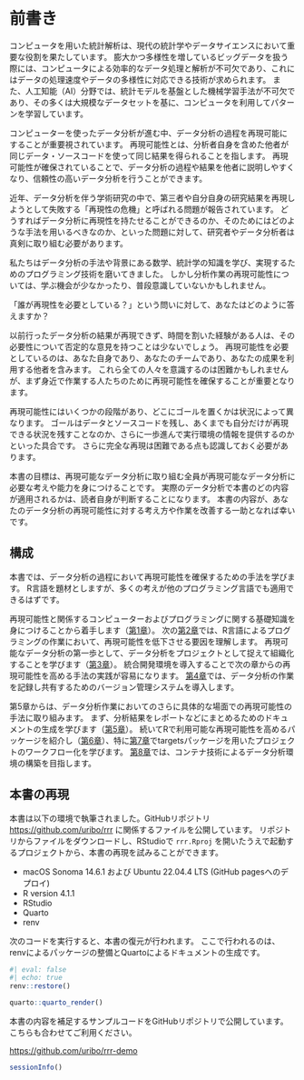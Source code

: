 # 前書き {.unnumbered}

コンピュータを用いた統計解析は、現代の統計学やデータサイエンスにおいて重要な役割を果たしています。
膨大かつ多様性を増しているビッグデータを扱う際には、コンピュータによる効率的なデータ処理と解析が不可欠であり、これにはデータの処理速度やデータの多様性に対応できる技術が求められます。
また、人工知能（AI）分野では、統計モデルを基盤とした機械学習手法が不可欠であり、その多くは大規模なデータセットを基に、コンピュータを利用してパターンを学習しています。

コンピューターを使ったデータ分析が進む中、データ分析の過程を再現可能にすることが重要視されています。
再現可能性とは、分析者自身を含めた他者が同じデータ・ソースコードを使って同じ結果を得られることを指します。
再現可能性が確保されていることで、データ分析の過程や結果を他者に説明しやすくなり、信頼性の高いデータ分析を行うことができます。

近年、データ分析を伴う学術研究の中で、第三者や自分自身の研究結果を再現しようとして失敗する「再現性の危機」と呼ばれる問題が報告されています。
どうすればデータ分析に再現性を持たせることができるのか、そのためにはどのような手法を用いるべきなのか、といった問題に対して、研究者やデータ分析者は真剣に取り組む必要があります。

私たちはデータ分析の手法や背景にある数学、統計学の知識を学び、実現するためのプログラミング技術を磨いてきました。
しかし分析作業の再現可能性については、学ぶ機会が少なかったり、普段意識していないかもしれません。

「誰が再現性を必要としている？」という問いに対して、あなたはどのように答えますか？

以前行ったデータ分析の結果が再現できず、時間を割いた経験がある人は、その必要性について否定的な意見を持つことは少ないでしょう。
再現可能性を必要としているのは、あなた自身であり、あなたのチームであり、あなたの成果を利用する他者を含みます。
これら全ての人々を意識するのは困難かもしれませんが、まず身近で作業する人たちのために再現可能性を確保することが重要となります。

再現可能性にはいくつかの段階があり、どこにゴールを置くかは状況によって異なります。
ゴールはデータとソースコードを残し、あくまでも自分だけが再現できる状況を残すことなのか、さらに一歩進んで実行環境の情報を提供するのかといった具合です。
さらに完全な再現は困難である点も認識しておく必要があります。

本書の目標は、再現可能なデータ分析に取り組む全員が再現可能なデータ分析に必要な考えや能力を身につけることです。
実際のデータ分析で本書のどの内容が適用されるかは、読者自身が判断することになります。
本書の内容が、あなたのデータ分析の再現可能性に対する考え方や作業を改善する一助となれば幸いです。

## 構成

本書では、データ分析の過程において再現可能性を確保するための手法を学びます。
R言語を題材としますが、多くの考えが他のプログラミング言語でも適用できるはずです。

再現可能性と関係するコンピューターおよびプログラミングに関する基礎知識を身につけることから着手します（[第1章](literacy.qmd)）。
次の[第2章](reproducibility.qmd)では、R言語によるプログラミングの作業において、再現可能性を低下させる要因を理解します。
再現可能なデータ分析の第一歩として、データ分析をプロジェクトとして捉えて組織化することを学びます（[第3章](project.qmd)）。
統合開発環境を導入することで次の章からの再現可能性を高める手法の実践が容易になります。
[第4章](git.qmd)では、データ分析の作業を記録し共有するためのバージョン管理システムを導入します。

第5章からは、データ分析作業においてのさらに具体的な場面での再現可能性の手法に取り組みます。
まず、分析結果をレポートなどにまとめるためのドキュメントの生成を学びます（[第5章](document.qmd)）。
続いてRで利用可能な再現可能性を高めるパッケージを紹介し（[第6章](packages.qmd)）、特に[第7章](workflow.qmd)でtargetsパッケージを用いたプロジェクトのワークフロー化を学びます。
[第8章](container.qmd)では、コンテナ技術によるデータ分析環境の構築を目指します。

## 本書の再現

本書は以下の環境で執筆されました。GitHubリポジトリ <https://github.com/uribo/rrr> に関係するファイルを公開しています。
リポジトリからファイルをダウンロードし、RStudioで `rrr.Rproj` を開いたうえで起動するプロジェクトから、本書の再現を試みることができます。

- macOS Sonoma 14.6.1 および Ubuntu 22.04.4 LTS (GitHub pagesへのデプロイ)
- R version 4.1.1
- RStudio
- Quarto
- renv

次のコードを実行すると、本書の復元が行われます。
ここで行われるのは、renvによるパッケージの整備とQuartoによるドキュメントの生成です。

```r
#| eval: false
#| echo: true
renv::restore()

quarto::quarto_render()
```

本書の内容を補足するサンプルコードをGitHubリポジトリで公開しています。こちらも合わせてご利用ください。

<https://github.com/uribo/rrr-demo>

```r
sessionInfo()
```

